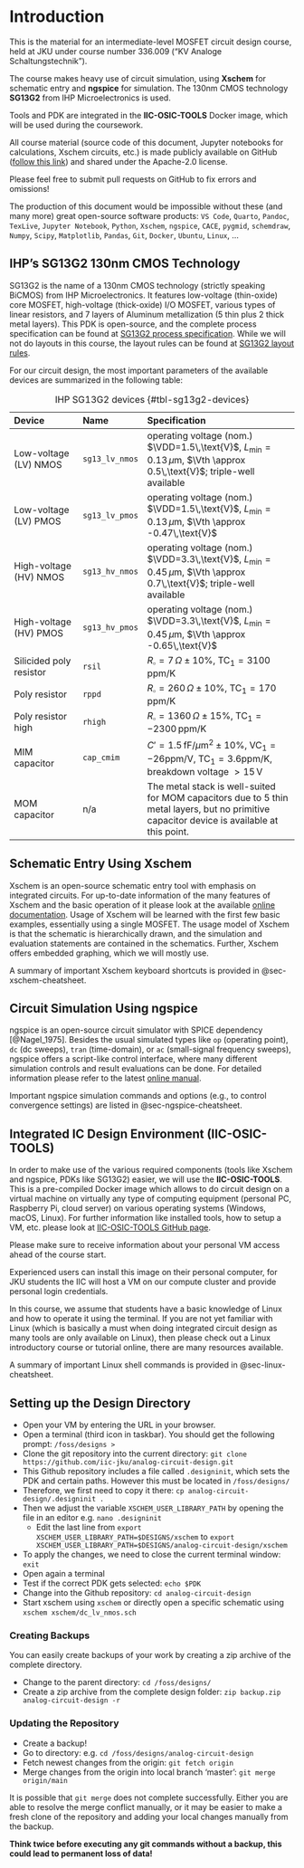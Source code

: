 # Introduction {#sec-intro}

This is the material for an intermediate-level MOSFET circuit design course, held at JKU under course number 336.009 ("KV Analoge Schaltungstechnik").

The course makes heavy use of circuit simulation, using **Xschem** for schematic entry and **ngspice** for simulation. The 130nm CMOS technology **SG13G2** from IHP Microelectronics is used.

Tools and PDK are integrated in the **IIC-OSIC-TOOLS** Docker image, which will be used during the coursework.

::: {.callout-important}
All course material (source code of this document, Jupyter notebooks for calculations, Xschem circuits, etc.) is made publicly available on GitHub ([follow this link](https://github.com/iic-jku/analog-circuit-design)) and shared under the Apache-2.0 license.

Please feel free to submit pull requests on GitHub to fix errors and omissions!

The production of this document would be impossible without these (and many more) great open-source software products: `VS Code`, `Quarto`, `Pandoc`, `TexLive`, `Jupyter Notebook`, `Python`, `Xschem`, `ngspice`, `CACE`, `pygmid`, `schemdraw`, `Numpy`, `Scipy`, `Matplotlib`, `Pandas`, `Git`, `Docker`, `Ubuntu`, `Linux`, ...
:::

## IHP's SG13G2 130nm CMOS Technology

SG13G2 is the name of a 130nm CMOS technology (strictly speaking BiCMOS) from IHP Microelectronics. It features low-voltage (thin-oxide) core MOSFET, high-voltage (thick-oxide) I/O MOSFET, various types of linear resistors, and 7 layers of Aluminum metallization (5 thin plus 2 thick metal layers). This PDK is open-source, and the complete process specification can be found at [SG13G2 process specification](https://github.com/IHP-GmbH/IHP-Open-PDK/blob/main/ihp-sg13g2/libs.doc/doc/SG13G2_os_process_spec.pdf). While we will not do layouts in this course, the layout rules can be found at [SG13G2 layout rules](https://github.com/IHP-GmbH/IHP-Open-PDK/blob/main/ihp-sg13g2/libs.doc/doc/SG13G2_os_layout_rules.pdf).

For our circuit design, the most important parameters of the available devices are summarized in the following table:

| Device                       | Name           | Specification                                                    |
|:-----------------------------|:---------------|:-----------------------------------------------------------------|
| Low-voltage (LV) NMOS        | `sg13_lv_nmos` | operating voltage (nom.) $\VDD=1.5\,\text{V}$, $L_\mathrm{min}=0.13\,\mu\text{m}$, $\Vth \approx 0.5\,\text{V}$; triple-well available |
| Low-voltage (LV) PMOS        | `sg13_lv_pmos` | operating voltage (nom.) $\VDD=1.5\,\text{V}$, $L_\mathrm{min}=0.13\,\mu\text{m}$, $\Vth \approx -0.47\,\text{V}$ |
| High-voltage (HV) NMOS       | `sg13_hv_nmos` | operating voltage (nom.) $\VDD=3.3\,\text{V}$, $L_\mathrm{min}=0.45\,\mu\text{m}$, $\Vth \approx 0.7\,\text{V}$; triple-well available |
| High-voltage (HV) PMOS       | `sg13_hv_pmos` | operating voltage (nom.) $\VDD=3.3\,\text{V}$, $L_\mathrm{min}=0.45\,\mu\text{m}$, $\Vth \approx -0.65\,\text{V}$ |
| Silicided poly resistor      | `rsil`         | $R_\square=7\,\Omega \pm 10\%$, $\text{TC}_1=3100\,\text{ppm/K}$ |
| Poly resistor                | `rppd`         | $R_\square=260\,\Omega \pm 10\%$, $\text{TC}_1=170\,\text{ppm/K}$ |
| Poly resistor high           | `rhigh`        | $R_\square=1360\,\Omega \pm 15\%$, $\text{TC}_1=-2300\,\text{ppm/K}$ |
| MIM capacitor                | `cap_cmim`     | $C'=1.5\,\text{fF}/\mu\text{m}^2 \pm 10\%$, $\text{VC}_1=-26\text{ppm/V}$, $\text{TC}_1=3.6\text{ppm/K}$, breakdown voltage $>15\,\text{V}$ |
| MOM capacitor                | n/a            | The metal stack is well-suited for MOM capacitors due to 5 thin metal layers, but no primitive capacitor device is available at this point. |

: IHP SG13G2 devices {#tbl-sg13g2-devices}

## Schematic Entry Using Xschem

Xschem is an open-source schematic entry tool with emphasis on integrated circuits. For up-to-date information of the many features of Xschem and the basic operation of it please look at the available [online documentation](https://xschem.sourceforge.io/stefan/xschem_man/xschem_man.html). Usage of Xschem will be learned with the first few basic examples, essentially using a single MOSFET. The usage model of Xschem is that the schematic is hierarchically drawn, and the simulation and evaluation statements are contained in the schematics. Further, Xschem offers embedded graphing, which we will mostly use.

A summary of important Xschem keyboard shortcuts is provided in @sec-xschem-cheatsheet.

## Circuit Simulation Using ngspice

ngspice is an open-source circuit simulator with SPICE dependency [@Nagel_1975]. Besides the usual simulated types like `op` (operating point), `dc` (dc sweeps), `tran` (time-domain), or `ac` (small-signal frequency sweeps), ngspice offers a script-like control interface, where many different simulation controls and result evaluations can be done. For detailed information please refer to the latest [online manual](https://ngspice.sourceforge.io/docs/ngspice-43-manual.pdf).

Important ngspice simulation commands and options (e.g., to control convergence settings) are listed in @sec-ngspice-cheatsheet.

## Integrated IC Design Environment (IIC-OSIC-TOOLS)

In order to make use of the various required components (tools like Xschem and ngspice, PDKs like SG13G2) easier, we will use the **IIC-OSIC-TOOLS**. This is a pre-compiled Docker image which allows to do circuit design on a virtual machine on virtually any type of computing equipment (personal PC, Raspberry Pi, cloud server) on various operating systems (Windows, macOS, Linux). For further information like installed tools, how to setup a VM, etc. please look at [IIC-OSIC-TOOLS GitHub page](https://github.com/iic-jku/IIC-OSIC-TOOLS).

::: {.callout-warning title="Preparation"}
Please make sure to receive information about your personal VM access ahead of the course start.
:::

Experienced users can install this image on their personal computer, for JKU students the IIC will host a VM on our compute cluster and provide personal login credentials.

::: {.callout-warning title="Linux"}
In this course, we assume that students have a basic knowledge of Linux and how to operate it using the terminal. If you are not yet familiar with Linux (which is basically a must when doing integrated circuit design as many tools are only available on Linux), then please check out a Linux introductory course or tutorial online, there are many resources available.

A summary of important Linux shell commands is provided in @sec-linux-cheatsheet.
:::

## Setting up the Design Directory

- Open your VM by entering the URL in your browser.
- Open a terminal (third icon in taskbar). You should get the following prompt: `/foss/designs >`
- Clone the git repository into the current directory: `git clone https://github.com/iic-jku/analog-circuit-design.git`
- This Github repository includes a file called `.designinit`, which sets the PDK and certain paths. However this must be located in `/foss/designs/`
- Therefore, we first need to copy it there: `cp analog-circuit-design/.designinit .`
- Then we adjust the variable `XSCHEM_USER_LIBRARY_PATH` by opening the file in an editor e.g. `nano .designinit`
    - Edit the last line from `export XSCHEM_USER_LIBRARY_PATH=$DESIGNS/xschem` to `export XSCHEM_USER_LIBRARY_PATH=$DESIGNS/analog-circuit-design/xschem`
- To apply the changes, we need to close the current terminal window: `exit`
- Open again a terminal
- Test if the correct PDK gets selected: `echo $PDK`
- Change into the Github repository: `cd analog-circuit-design`
- Start xschem using `xschem` or directly open a specific schematic using `xschem xschem/dc_lv_nmos.sch`

### Creating Backups

You can easily create backups of your work by creating a zip archive of the complete directory.

- Change to the parent directory: `cd /foss/designs/`
- Create a zip archive from the complete design folder: `zip backup.zip analog-circuit-design -r`

### Updating the Repository

- Create a backup! 
- Go to directory: e.g. `cd /foss/designs/analog-circuit-design`
- Fetch newest changes from the origin: `git fetch origin`
- Merge changes from the origin into local branch 'master': `git merge origin/main`

::: {.callout-warning title="Git Merge Conflicts"}
It is possible that `git merge` does not complete successfully. Either you are able to resolve the merge conflict manually, or it may be easier to make a fresh clone of the repository and adding your local changes manually from the backup.

**Think twice before executing any git commands without a backup, this could lead to permanent loss of data!**
:::
